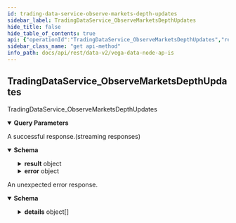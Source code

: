 ```yaml
---
id: trading-data-service-observe-markets-depth-updates
sidebar_label: TradingDataService_ObserveMarketsDepthUpdates
hide_title: false
hide_table_of_contents: true
api: {"operationId":"TradingDataService_ObserveMarketsDepthUpdates","responses":{"200":{"description":"A successful response.(streaming responses)","content":{"application/json":{"schema":{"type":"object","properties":{"result":{"type":"object","properties":{"update":{"type":"array","items":{"type":"object","properties":{"marketId":{"type":"string","title":"Market identifier"},"buy":{"type":"array","items":{"type":"object","properties":{"price":{"type":"string","title":"Price for the price level, the price is an integer, for example `123456` is a correctly\nformatted price of `1.23456` assuming market configured to 5 decimal places"},"numberOfOrders":{"type":"string","format":"uint64","title":"Number of orders at the price level"},"volume":{"type":"string","format":"uint64","title":"Volume at the price level"}},"title":"Represents a price level from market depth or order book data"},"title":"Collection of updated price levels for the buy side of the book"},"sell":{"type":"array","items":{"type":"object","properties":{"price":{"type":"string","title":"Price for the price level, the price is an integer, for example `123456` is a correctly\nformatted price of `1.23456` assuming market configured to 5 decimal places"},"numberOfOrders":{"type":"string","format":"uint64","title":"Number of orders at the price level"},"volume":{"type":"string","format":"uint64","title":"Volume at the price level"}},"title":"Represents a price level from market depth or order book data"},"title":"Collection of updated price levels for the sell side of the book"},"sequenceNumber":{"type":"string","format":"uint64","description":"Sequence number for the market depth update data returned. It is increasing but not monotonic."},"previousSequenceNumber":{"type":"string","format":"uint64","description":"Sequence number of of the previous market depth update, for checking there are no gaps."}},"title":"Represents the changed market depth since the last update"}}}},"error":{"type":"object","properties":{"code":{"type":"integer","format":"int32"},"message":{"type":"string"},"details":{"type":"array","items":{"type":"object","properties":{"@type":{"type":"string"}},"additionalProperties":{}}}}}},"title":"Stream result of v2ObserveMarketsDepthUpdatesResponse"}}}},"default":{"description":"An unexpected error response.","content":{"application/json":{"schema":{"type":"object","properties":{"code":{"type":"integer","format":"int32"},"message":{"type":"string"},"details":{"type":"array","items":{"type":"object","properties":{"@type":{"type":"string"}},"additionalProperties":{}}}}}}}}},"parameters":[{"name":"marketIds","in":"query","required":false,"explode":true,"schema":{"type":"array","items":{"type":"string"}}}],"tags":["TradingDataService"],"description":"TradingDataService_ObserveMarketsDepthUpdates","method":"get","path":"/api/v2/stream/markets/depth/updates","servers":[{"url":"http://lb.testnet.vega.xyz/datanode/rest"},{"url":"https://lb.testnet.vega.xyz/datanode/rest"}],"info":{"title":"Vega data node APIs","version":"0.55.0"},"postman":{"name":"Trading Data Service Observe Markets Depth Updates","description":{"type":"text/plain"},"url":{"path":["api","v2","stream","markets","depth","updates"],"host":["{{baseUrl}}"],"query":[{"disabled":false,"key":"marketIds","value":""}],"variable":[]},"header":[{"key":"Accept","value":"application/json"}],"method":"GET"}}
sidebar_class_name: "get api-method"
info_path: docs/api/rest/data-v2/vega-data-node-ap-is
---
```



## TradingDataService_ObserveMarketsDepthUpdates



TradingDataService_ObserveMarketsDepthUpdates

<details style={{"marginBottom":"1rem"}} data-collapsed={false} open={true}><summary style={{}}><strong>Query Parameters</strong></summary><div><ul><ParamsItem className={"paramsItem"} param={{"name":"marketIds","in":"query","required":false,"explode":true,"schema":{"type":"array","items":{"type":"string"}}}}></ParamsItem></ul></div></details><div><ApiTabs><TabItem label={"200"} value={"200"}><div>

A successful response.(streaming responses)

</div><div><MimeTabs groupId={"mime-type"}><TabItem label={"application/json"} value={"application/json"}><SchemaTabs groupId={"schema-tabs"}><TabItem label={"Schema"} value={"Schema"}><details style={{}} data-collapsed={false} open={true}><summary style={{"textAlign":"left"}}><strong>Schema</strong></summary><div style={{"textAlign":"left","marginLeft":"1rem"}}></div><ul style={{"marginLeft":"1rem"}}><SchemaItem collapsible={true} className={"schemaItem"}><details style={{}}><summary style={{}}><strong>result</strong><span style={{"opacity":"0.6"}}> object</span></summary><div style={{"marginLeft":"1rem"}}><SchemaItem collapsible={true} className={"schemaItem"}><details style={{}}><summary style={{}}><strong>update</strong><span style={{"opacity":"0.6"}}> object[]</span></summary><div style={{"marginLeft":"1rem"}}><SchemaItem collapsible={false} name={"marketId"} required={false} schemaDescription={undefined} schemaName={"Market identifier"} qualifierMessage={undefined} defaultValue={undefined}></SchemaItem><SchemaItem collapsible={true} className={"schemaItem"}><details style={{}}><summary style={{}}><strong>buy</strong><span style={{"opacity":"0.6"}}> object[]</span></summary><div style={{"marginLeft":"1rem"}}><SchemaItem collapsible={false} name={"price"} required={false} schemaDescription={undefined} schemaName={"Price for the price level, the price is an integer, for example `123456` is a correctly\nformatted price of `1.23456` assuming market configured to 5 decimal places"} qualifierMessage={undefined} defaultValue={undefined}></SchemaItem><SchemaItem collapsible={false} name={"numberOfOrders"} required={false} schemaDescription={undefined} schemaName={"uint64"} qualifierMessage={undefined} defaultValue={undefined}></SchemaItem><SchemaItem collapsible={false} name={"volume"} required={false} schemaDescription={undefined} schemaName={"uint64"} qualifierMessage={undefined} defaultValue={undefined}></SchemaItem></div></details></SchemaItem><SchemaItem collapsible={true} className={"schemaItem"}><details style={{}}><summary style={{}}><strong>sell</strong><span style={{"opacity":"0.6"}}> object[]</span></summary><div style={{"marginLeft":"1rem"}}><SchemaItem collapsible={false} name={"price"} required={false} schemaDescription={undefined} schemaName={"Price for the price level, the price is an integer, for example `123456` is a correctly\nformatted price of `1.23456` assuming market configured to 5 decimal places"} qualifierMessage={undefined} defaultValue={undefined}></SchemaItem><SchemaItem collapsible={false} name={"numberOfOrders"} required={false} schemaDescription={undefined} schemaName={"uint64"} qualifierMessage={undefined} defaultValue={undefined}></SchemaItem><SchemaItem collapsible={false} name={"volume"} required={false} schemaDescription={undefined} schemaName={"uint64"} qualifierMessage={undefined} defaultValue={undefined}></SchemaItem></div></details></SchemaItem><SchemaItem collapsible={false} name={"sequenceNumber"} required={false} schemaDescription={"Sequence number for the market depth update data returned. It is increasing but not monotonic."} schemaName={"uint64"} qualifierMessage={undefined} defaultValue={undefined}></SchemaItem><SchemaItem collapsible={false} name={"previousSequenceNumber"} required={false} schemaDescription={"Sequence number of of the previous market depth update, for checking there are no gaps."} schemaName={"uint64"} qualifierMessage={undefined} defaultValue={undefined}></SchemaItem></div></details></SchemaItem></div></details></SchemaItem><SchemaItem collapsible={true} className={"schemaItem"}><details style={{}}><summary style={{}}><strong>error</strong><span style={{"opacity":"0.6"}}> object</span></summary><div style={{"marginLeft":"1rem"}}><SchemaItem collapsible={false} name={"code"} required={false} schemaDescription={undefined} schemaName={"int32"} qualifierMessage={undefined} defaultValue={undefined}></SchemaItem><SchemaItem collapsible={false} name={"message"} required={false} schemaDescription={undefined} schemaName={"string"} qualifierMessage={undefined} defaultValue={undefined}></SchemaItem><SchemaItem collapsible={true} className={"schemaItem"}><details style={{}}><summary style={{}}><strong>details</strong><span style={{"opacity":"0.6"}}> object[]</span></summary><div style={{"marginLeft":"1rem"}}><SchemaItem collapsible={false} name={"@type"} required={false} schemaDescription={undefined} schemaName={"string"} qualifierMessage={undefined} defaultValue={undefined}></SchemaItem></div></details></SchemaItem></div></details></SchemaItem></ul></details></TabItem><TabItem label={"Example (from schema)"} value={"Example (from schema)"}><ResponseSamples responseExample={"{\n  \"result\": {\n    \"update\": [\n      {\n        \"marketId\": \"string\",\n        \"buy\": [\n          {\n            \"price\": \"string\",\n            \"numberOfOrders\": \"string\",\n            \"volume\": \"string\"\n          }\n        ],\n        \"sell\": [\n          {\n            \"price\": \"string\",\n            \"numberOfOrders\": \"string\",\n            \"volume\": \"string\"\n          }\n        ],\n        \"sequenceNumber\": \"string\",\n        \"previousSequenceNumber\": \"string\"\n      }\n    ]\n  },\n  \"error\": {\n    \"code\": 0,\n    \"message\": \"string\",\n    \"details\": [\n      {\n        \"@type\": \"string\"\n      }\n    ]\n  }\n}"} language={"json"}></ResponseSamples></TabItem></SchemaTabs></TabItem></MimeTabs></div></TabItem><TabItem label={"default"} value={"default"}><div>

An unexpected error response.

</div><div><MimeTabs groupId={"mime-type"}><TabItem label={"application/json"} value={"application/json"}><SchemaTabs groupId={"schema-tabs"}><TabItem label={"Schema"} value={"Schema"}><details style={{}} data-collapsed={false} open={true}><summary style={{"textAlign":"left"}}><strong>Schema</strong></summary><div style={{"textAlign":"left","marginLeft":"1rem"}}></div><ul style={{"marginLeft":"1rem"}}><SchemaItem collapsible={false} name={"code"} required={false} schemaDescription={undefined} schemaName={"int32"} qualifierMessage={undefined} defaultValue={undefined}></SchemaItem><SchemaItem collapsible={false} name={"message"} required={false} schemaDescription={undefined} schemaName={"string"} qualifierMessage={undefined} defaultValue={undefined}></SchemaItem><SchemaItem collapsible={true} className={"schemaItem"}><details style={{}}><summary style={{}}><strong>details</strong><span style={{"opacity":"0.6"}}> object[]</span></summary><div style={{"marginLeft":"1rem"}}><SchemaItem collapsible={false} name={"@type"} required={false} schemaDescription={undefined} schemaName={"string"} qualifierMessage={undefined} defaultValue={undefined}></SchemaItem></div></details></SchemaItem></ul></details></TabItem><TabItem label={"Example (from schema)"} value={"Example (from schema)"}><ResponseSamples responseExample={"{\n  \"code\": 0,\n  \"message\": \"string\",\n  \"details\": [\n    {\n      \"@type\": \"string\"\n    }\n  ]\n}"} language={"json"}></ResponseSamples></TabItem></SchemaTabs></TabItem></MimeTabs></div></TabItem></ApiTabs></div>
      